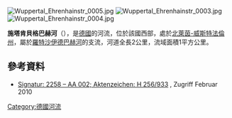 {{Onesource|time=2020-08-14T04:50:11+00:00}}
{{Coord|51.235851|N|7.089001|E|display=title}}
[[Image:Wuppertal_Ehrenhainstr_0005.jpg|right]]
[[Image:Wuppertal_Ehrenhainstr_0003.jpg|right]]
[[Image:Wuppertal_Ehrenhainstr_0004.jpg|right]]

'''施塔肯貝格巴赫河'''（{{lang-de|Stackenberger Bach}}），是[[德國|德國]]的河流，位於該國西部，處於[[北萊茵-威斯特法倫州|北萊茵-威斯特法倫州]]，屬於[[羅特沙伊德巴赫河|羅特沙伊德巴赫河]]的支流，河道全長2公里，流域面積1平方公里。

==參考資料==
* [http://www.archive.nrw.de/LAV_NRW/jsp/findbuch.jsp?archivNr=185&id=064&tektId=982&klassId=1&suche=1&verzId=56 Signatur: 2258 – AA 002; Aktenzeichen: H 256/933] {{Wayback|url=http://www.archive.nrw.de/LAV_NRW/jsp/findbuch.jsp?archivNr=185&id=064&tektId=982&klassId=1&suche=1&verzId=56 |date=20160305064033 }}, Zugriff Februar 2010

{{Germany-geo-stub}}
[[Category:德國河流|Category:德國河流]]